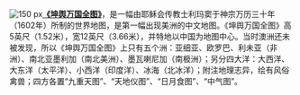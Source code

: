 [[File:Kunyu_Wanguo_Quantu_(坤輿萬國全圖).jpg|150 px]]'''[[坤舆万国全图|《坤舆万国全图》]]'''，是一幅由耶稣会传教士利玛窦于神宗万历三十年（1602年）所制的世界地图，是第一幅出现美洲的中文地图。《坤舆万国全图》高5英尺（1.52米），宽12英尺（3.66米），并特地以中国为地图中心。当时澳洲还未被发现，所以《坤舆万国全图》上只有五个洲：亚细亚、欧罗巴、利未亚（非洲）、南北亚墨利加（南北美洲）、墨瓦喇尼加（南极洲）；另分四大洋：大西洋、大东洋（太平洋）、小西洋（印度洋）、冰海（北冰洋）；附注地理志异，绘有风俗禽兽；四方各置“九重天图”、“天地仪图”、“日月食图”、“中气图”。